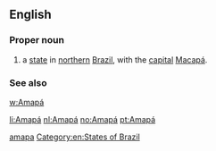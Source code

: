 ==English==

===Proper noun===
{{wikipedia}}
{{en-proper noun}}

# a [[state]] in [[northern]] [[Brazil]], with the [[capital]] [[Macapá]].

===See also===
[[w:Amapá]]

[[Category:English terms spelled with Á|amapa]]
[[Category:en:States of Brazil]]

[[li:Amapá]]
[[nl:Amapá]]
[[no:Amapá]]
[[pt:Amapá]]